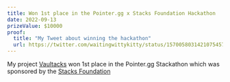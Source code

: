 ```yaml
---
title: Won 1st place in the Pointer.gg x Stacks Foundation Hackathon
date: 2022-09-13
prizeValue: $10000
proof:
  title: "My Tweet about winning the hackathon"
  url: https://twitter.com/waitingwittykitty/status/1570058031421075457
---
```


My project [Vaultacks](https://vaultakcs.vercel.app) won 1st place in the Pointer.gg Stackathon which was sponsored by the [Stacks Foundation](https://www.stacks.co/)
